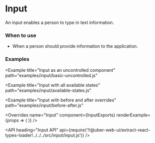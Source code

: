 <!--
Copyright (c) 2018 Uber Technologies, Inc.

This source code is licensed under the MIT license found in the
LICENSE file in the root directory of this source tree.
-->





# Input

An input enables a person to type in text information.

### When to use

- When a person should provide information to the application.

### Examples

<Example title="Input basic usage" path="examples/input/basic-controlled.js">
  <BasicControlled />
</Example>

<Example
  title="Input as an uncontrolled component"
  path="examples/input/basic-uncontrolled.js"
>
  <BasicUncontrolled />
</Example>

<Example title="Input compact size" path="examples/input/compact-size.js">
  <CompactSize />
</Example>

<Example
  title="Input with all available states"
  path="examples/input/available-states.js"
>
  <AvailableStates />
</Example>

<Example title="Input with enhancers" path="examples/input/enhancers.js">
  <Enhancers />
</Example>

<Example
  title="Input with before and after overrides"
  path="examples/input/before-after.js"
>
  <BeforeAfter />
</Example>

<Example title="Input mask" path="examples/input/mask.js">
  <Mask />
</Example>

<Example title="Input with overrides" path="examples/input/overrides.js">
  <Customization />
</Example>

<Example title="Input Focus with a ref" path="examples/input/focus.js">
  <Focus />
</Example>

<Example title="Create/Delete Tags" path="examples/input/with-tags.js">
  <WithTags />
</Example>

<Overrides
  name="Input"
  component={InputExports}
  renderExample={props => (
    <StatefulInput
      overrides={props.overrides}
      startEnhancer="$"
      endEnhancer=".00"
      placeholder="Price"
    />
  )}
/>

<API
  heading="Input API"
  api={require('!!@uber-web-ui/extract-react-types-loader!../../../src/input/input.js')}
/>

